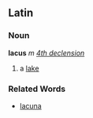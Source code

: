 ==Latin==
===Noun===
'''lacus''' ''m'' ''[[Wiktionary Appendix:Latin fourth declension|4th declension]]''

#a [[lake]]
===Related Words===
*[[lacuna]]